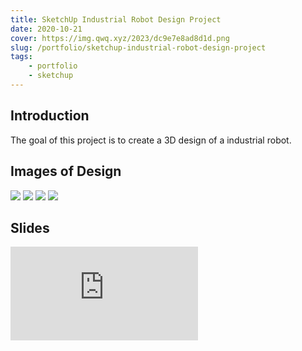 ```yaml
---
title: SketchUp Industrial Robot Design Project
date: 2020-10-21
cover: https://img.qwq.xyz/2023/dc9e7e8ad8d1d.png
slug: /portfolio/sketchup-industrial-robot-design-project
tags:
    - portfolio
    - sketchup
---
```


## Introduction
The goal of this project is to create a 3D design of a industrial robot.

## Images of Design
![](https://img.qwq.xyz/2020/33426390af332.png)
![](https://img.qwq.xyz/2020/56af97b028200.png)
![](https://img.qwq.xyz/2020/23e1f3139ca3c.png)
![](https://img.qwq.xyz/2020/f85bd056b3dc7.png)

## Slides
<iframe src="https://docs.google.com/presentation/d/e/2PACX-1vQ1sKt5jvUrmgy87j4T0v5y4uRtoHXhtkPKjn91bafGFegU45G3f6Oae4EWlx2jnWE-3rN-addSBtRi/embed?start=false&loop=true&delayms=5000" frameBorder="0" allowFullScreen="true" mozallowfullscreen="true" webkitallowfullscreen="true" style={{height: "33em", width: "100%"}}></iframe>
